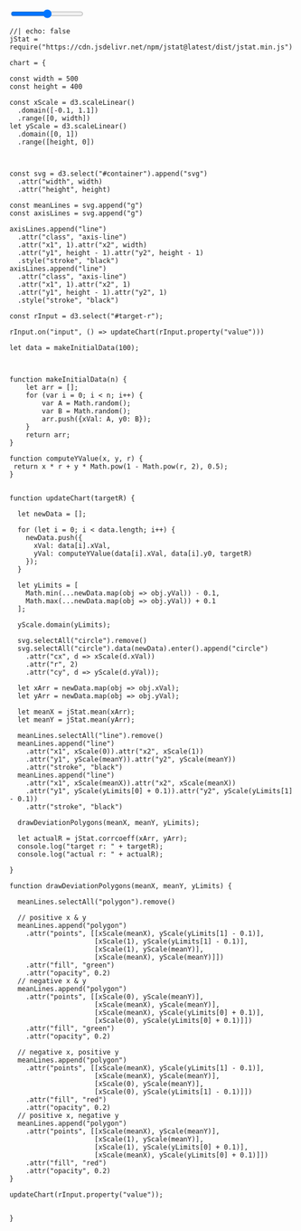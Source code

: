 

::: {#container}
:::

<input id="target-r" type="range" min=-1 max = 1 step = 0.01>


```ojs
//| echo: false
jStat = require("https://cdn.jsdelivr.net/npm/jstat@latest/dist/jstat.min.js")

chart = {

const width = 500
const height = 400

const xScale = d3.scaleLinear()
  .domain([-0.1, 1.1])
  .range([0, width])
let yScale = d3.scaleLinear()
  .domain([0, 1])
  .range([height, 0])


  
const svg = d3.select("#container").append("svg")
  .attr("width", width)
  .attr("height", height)
  
const meanLines = svg.append("g")
const axisLines = svg.append("g")

axisLines.append("line")
  .attr("class", "axis-line")
  .attr("x1", 1).attr("x2", width)
  .attr("y1", height - 1).attr("y2", height - 1)
  .style("stroke", "black")
axisLines.append("line")
  .attr("class", "axis-line")
  .attr("x1", 1).attr("x2", 1)
  .attr("y1", height - 1).attr("y2", 1)
  .style("stroke", "black")

const rInput = d3.select("#target-r");

rInput.on("input", () => updateChart(rInput.property("value")))

let data = makeInitialData(100);
  


function makeInitialData(n) {
    let arr = [];
    for (var i = 0; i < n; i++) {
        var A = Math.random();
        var B = Math.random();
        arr.push({xVal: A, y0: B});
    }
    return arr;
}

function computeYValue(x, y, r) {
 return x * r + y * Math.pow(1 - Math.pow(r, 2), 0.5);
}


function updateChart(targetR) {
  
  let newData = [];
  
  for (let i = 0; i < data.length; i++) {
    newData.push({
      xVal: data[i].xVal,
      yVal: computeYValue(data[i].xVal, data[i].y0, targetR)
    });
  }
  
  let yLimits = [
    Math.min(...newData.map(obj => obj.yVal)) - 0.1,
    Math.max(...newData.map(obj => obj.yVal)) + 0.1
  ];

  yScale.domain(yLimits);
  
  svg.selectAll("circle").remove()
  svg.selectAll("circle").data(newData).enter().append("circle")
    .attr("cx", d => xScale(d.xVal))
    .attr("r", 2)
    .attr("cy", d => yScale(d.yVal));
    
  let xArr = newData.map(obj => obj.xVal);
  let yArr = newData.map(obj => obj.yVal);
  
  let meanX = jStat.mean(xArr);
  let meanY = jStat.mean(yArr);
  
  meanLines.selectAll("line").remove()
  meanLines.append("line")
    .attr("x1", xScale(0)).attr("x2", xScale(1))
    .attr("y1", yScale(meanY)).attr("y2", yScale(meanY))
    .attr("stroke", "black")
  meanLines.append("line")
    .attr("x1", xScale(meanX)).attr("x2", xScale(meanX))
    .attr("y1", yScale(yLimits[0] + 0.1)).attr("y2", yScale(yLimits[1] - 0.1))
    .attr("stroke", "black")
    
  drawDeviationPolygons(meanX, meanY, yLimits);
  
  let actualR = jStat.corrcoeff(xArr, yArr);
  console.log("target r: " + targetR);
  console.log("actual r: " + actualR);
  
}

function drawDeviationPolygons(meanX, meanY, yLimits) {
  
  meanLines.selectAll("polygon").remove()
  
  // positive x & y
  meanLines.append("polygon")
    .attr("points", [[xScale(meanX), yScale(yLimits[1] - 0.1)],
                     [xScale(1), yScale(yLimits[1] - 0.1)],
                     [xScale(1), yScale(meanY)],
                     [xScale(meanX), yScale(meanY)]])
    .attr("fill", "green")
    .attr("opacity", 0.2)
  // negative x & y
  meanLines.append("polygon")
    .attr("points", [[xScale(0), yScale(meanY)],
                     [xScale(meanX), yScale(meanY)],
                     [xScale(meanX), yScale(yLimits[0] + 0.1)],
                     [xScale(0), yScale(yLimits[0] + 0.1)]])
    .attr("fill", "green")
    .attr("opacity", 0.2)
    
  // negative x, positive y
  meanLines.append("polygon")
    .attr("points", [[xScale(meanX), yScale(yLimits[1] - 0.1)],
                     [xScale(meanX), yScale(meanY)],
                     [xScale(0), yScale(meanY)],
                     [xScale(0), yScale(yLimits[1] - 0.1)]])
    .attr("fill", "red")
    .attr("opacity", 0.2)
  // positive x, negative y
  meanLines.append("polygon")
    .attr("points", [[xScale(meanX), yScale(meanY)],
                     [xScale(1), yScale(meanY)],
                     [xScale(1), yScale(yLimits[0] + 0.1)],
                     [xScale(meanX), yScale(yLimits[0] + 0.1)]])
    .attr("fill", "red")
    .attr("opacity", 0.2)
}

updateChart(rInput.property("value"));


}


```
